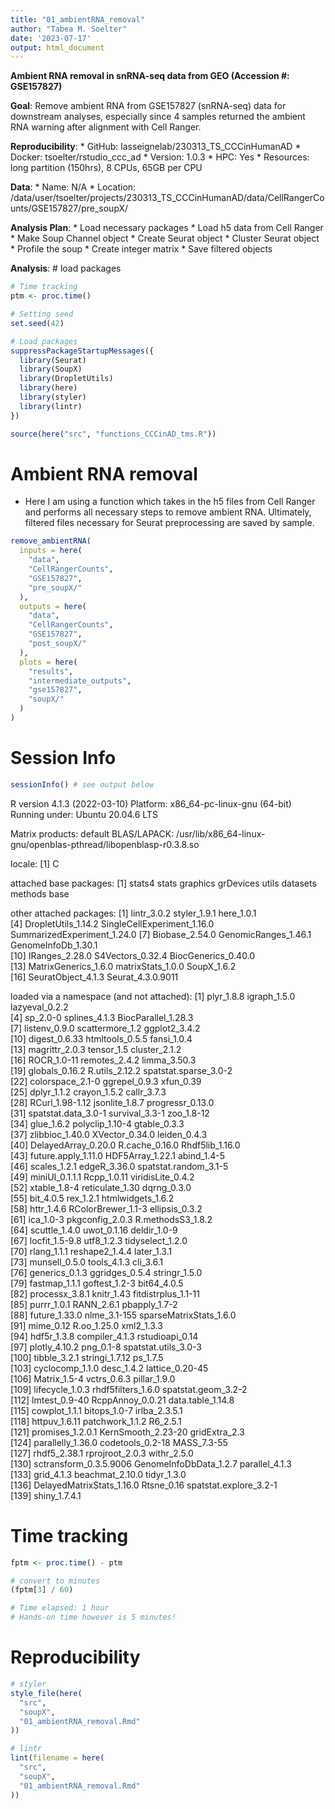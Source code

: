 ```yaml
---
title: "01_ambientRNA_removal"
author: "Tabea M. Soelter"
date: '2023-07-17'
output: html_document
---
```

**Ambient RNA removal in snRNA-seq data from GEO (Accession #: GSE157827)**

__Goal__: Remove ambient RNA from GSE157827 (snRNA-seq) data for downstream analyses, especially since 4 samples returned the ambient RNA warning after alignment with Cell Ranger. 
  
__Reproducibility__: 
* GitHub: lasseignelab/230313_TS_CCCinHumanAD
* Docker: tsoelter/rstudio_ccc_ad
    * Version: 1.0.3 
* HPC: Yes
  * Resources: long partition (150hrs), 8 CPUs, 65GB per CPU

__Data__: 
* Name: N/A
* Location: /data/user/tsoelter/projects/230313_TS_CCCinHumanAD/data/CellRangerCounts/GSE157827/pre_soupX/
 
__Analysis Plan__: 
* Load necessary packages 
* Load h5 data from Cell Ranger
* Make Soup Channel object
* Create Seurat object
* Cluster Seurat object
* Profile the soup
* Create integer matrix
* Save filtered objects

__Analysis__:
# load packages
```r
# Time tracking
ptm <- proc.time()

# Setting seed
set.seed(42)

# Load packages
suppressPackageStartupMessages({
  library(Seurat)
  library(SoupX)
  library(DropletUtils)
  library(here)
  library(styler)
  library(lintr)
})

source(here("src", "functions_CCCinAD_tms.R"))
```

# Ambient RNA removal
* Here I am using a function which takes in the h5 files from Cell Ranger and performs all necessary steps to remove ambient RNA. Ultimately, filtered files necessary for Seurat preprocessing are saved by sample.
```r
remove_ambientRNA(
  inputs = here(
    "data",
    "CellRangerCounts",
    "GSE157827",
    "pre_soupX/"
  ),
  outputs = here(
    "data",
    "CellRangerCounts",
    "GSE157827",
    "post_soupX/"
  ),
  plots = here(
    "results",
    "intermediate_outputs",
    "gse157827",
    "soupX/"
  )
)
```

# Session Info
```r
sessionInfo() # see output below
```
R version 4.1.3 (2022-03-10)
Platform: x86_64-pc-linux-gnu (64-bit)
Running under: Ubuntu 20.04.6 LTS

Matrix products: default
BLAS/LAPACK: /usr/lib/x86_64-linux-gnu/openblas-pthread/libopenblasp-r0.3.8.so

locale:
[1] C

attached base packages:
[1] stats4    stats     graphics  grDevices utils     datasets  methods   base     

other attached packages:
 [1] lintr_3.0.2                 styler_1.9.1                here_1.0.1                 
 [4] DropletUtils_1.14.2         SingleCellExperiment_1.16.0 SummarizedExperiment_1.24.0
 [7] Biobase_2.54.0              GenomicRanges_1.46.1        GenomeInfoDb_1.30.1        
[10] IRanges_2.28.0              S4Vectors_0.32.4            BiocGenerics_0.40.0        
[13] MatrixGenerics_1.6.0        matrixStats_1.0.0           SoupX_1.6.2                
[16] SeuratObject_4.1.3          Seurat_4.3.0.9011          

loaded via a namespace (and not attached):
  [1] plyr_1.8.8                igraph_1.5.0              lazyeval_0.2.2           
  [4] sp_2.0-0                  splines_4.1.3             BiocParallel_1.28.3      
  [7] listenv_0.9.0             scattermore_1.2           ggplot2_3.4.2            
 [10] digest_0.6.33             htmltools_0.5.5           fansi_1.0.4              
 [13] magrittr_2.0.3            tensor_1.5                cluster_2.1.2            
 [16] ROCR_1.0-11               remotes_2.4.2             limma_3.50.3             
 [19] globals_0.16.2            R.utils_2.12.2            spatstat.sparse_3.0-2    
 [22] colorspace_2.1-0          ggrepel_0.9.3             xfun_0.39                
 [25] dplyr_1.1.2               crayon_1.5.2              callr_3.7.3              
 [28] RCurl_1.98-1.12           jsonlite_1.8.7            progressr_0.13.0         
 [31] spatstat.data_3.0-1       survival_3.3-1            zoo_1.8-12               
 [34] glue_1.6.2                polyclip_1.10-4           gtable_0.3.3             
 [37] zlibbioc_1.40.0           XVector_0.34.0            leiden_0.4.3             
 [40] DelayedArray_0.20.0       R.cache_0.16.0            Rhdf5lib_1.16.0          
 [43] future.apply_1.11.0       HDF5Array_1.22.1          abind_1.4-5              
 [46] scales_1.2.1              edgeR_3.36.0              spatstat.random_3.1-5    
 [49] miniUI_0.1.1.1            Rcpp_1.0.11               viridisLite_0.4.2        
 [52] xtable_1.8-4              reticulate_1.30           dqrng_0.3.0              
 [55] bit_4.0.5                 rex_1.2.1                 htmlwidgets_1.6.2        
 [58] httr_1.4.6                RColorBrewer_1.1-3        ellipsis_0.3.2           
 [61] ica_1.0-3                 pkgconfig_2.0.3           R.methodsS3_1.8.2        
 [64] scuttle_1.4.0             uwot_0.1.16               deldir_1.0-9             
 [67] locfit_1.5-9.8            utf8_1.2.3                tidyselect_1.2.0         
 [70] rlang_1.1.1               reshape2_1.4.4            later_1.3.1              
 [73] munsell_0.5.0             tools_4.1.3               cli_3.6.1                
 [76] generics_0.1.3            ggridges_0.5.4            stringr_1.5.0            
 [79] fastmap_1.1.1             goftest_1.2-3             bit64_4.0.5              
 [82] processx_3.8.1            knitr_1.43                fitdistrplus_1.1-11      
 [85] purrr_1.0.1               RANN_2.6.1                pbapply_1.7-2            
 [88] future_1.33.0             nlme_3.1-155              sparseMatrixStats_1.6.0  
 [91] mime_0.12                 R.oo_1.25.0               xml2_1.3.3               
 [94] hdf5r_1.3.8               compiler_4.1.3            rstudioapi_0.14          
 [97] plotly_4.10.2             png_0.1-8                 spatstat.utils_3.0-3     
[100] tibble_3.2.1              stringi_1.7.12            ps_1.7.5                 
[103] cyclocomp_1.1.0           desc_1.4.2                lattice_0.20-45          
[106] Matrix_1.5-4              vctrs_0.6.3               pillar_1.9.0             
[109] lifecycle_1.0.3           rhdf5filters_1.6.0        spatstat.geom_3.2-2      
[112] lmtest_0.9-40             RcppAnnoy_0.0.21          data.table_1.14.8        
[115] cowplot_1.1.1             bitops_1.0-7              irlba_2.3.5.1            
[118] httpuv_1.6.11             patchwork_1.1.2           R6_2.5.1                 
[121] promises_1.2.0.1          KernSmooth_2.23-20        gridExtra_2.3            
[124] parallelly_1.36.0         codetools_0.2-18          MASS_7.3-55              
[127] rhdf5_2.38.1              rprojroot_2.0.3           withr_2.5.0              
[130] sctransform_0.3.5.9006    GenomeInfoDbData_1.2.7    parallel_4.1.3           
[133] grid_4.1.3                beachmat_2.10.0           tidyr_1.3.0              
[136] DelayedMatrixStats_1.16.0 Rtsne_0.16                spatstat.explore_3.2-1   
[139] shiny_1.7.4.1

# Time tracking
```r
fptm <- proc.time() - ptm

# convert to minutes
(fptm[3] / 60)

# Time elapsed: 1 hour
# Hands-on time however is 5 minutes!
```

# Reproducibility
```r
# styler
style_file(here(
  "src",
  "soupX",
  "01_ambientRNA_removal.Rmd"
))

# lintr
lint(filename = here(
  "src",
  "soupX",
  "01_ambientRNA_removal.Rmd"
))
```

